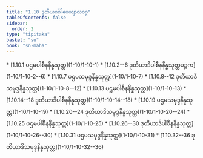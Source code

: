 ```yaml
---
title: "1.10 ဒုတိယဂင်္ဂါပေယျာလဝဂ္ဂ"
tableOfContents: false
sidebar:
  order: 2
type: "tipitaka"
basket: "su"
book: "sn-maha"
---
```



<DynamicBreadcrumb />



<TableOfContents book="sn-maha" section="1.10">
* [1.10.1 ပဌမပါစီနနိန္နသုတ္တ](1-10/1-10-1)
* [1.10.2--6 ဒုတိယာဒိပါစီနနိန္နသုတ္တပဉ္စက](1-10/1-10-2--6)
* [1.10.7 ပဌမသမုဒ္ဒနိန္နသုတ္တ](1-10/1-10-7)
* [1.10.8--12 ဒုတိယာဒိသမုဒ္ဒနိန္နသုတ္တ](1-10/1-10-8--12)
* [1.10.13 ပဌမပါစီနနိန္နသုတ္တ](1-10/1-10-13)
* [1.10.14--18 ဒုတိယာဒိပါစီနနိန္နသုတ္တ](1-10/1-10-14--18)
* [1.10.19 ပဌမသမုဒ္ဒနိန္နသုတ္တ](1-10/1-10-19)
* [1.10.20--24 ဒုတိယာဒိသမုဒ္ဒနိန္နသုတ္တ](1-10/1-10-20--24)
* [1.10.25 ပဌမပါစီနနိန္နသုတ္တ](1-10/1-10-25)
* [1.10.26--30 ဒုတိယာဒိပါစီနနိန္နသုတ္တ](1-10/1-10-26--30)
* [1.10.31 ပဌမသမုဒ္ဒနိန္နသုတ္တ](1-10/1-10-31)
* [1.10.32--36 ဒုတိယာဒိသမုဒ္ဒနိန္နသုတ္တ](1-10/1-10-32--36)
</TableOfContents>